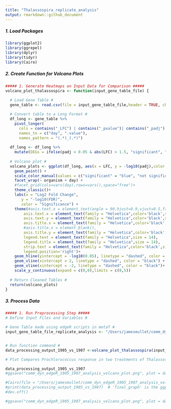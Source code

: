 ```yaml
---
title: "Thalassospira_replicate_analysis"
output: rmarkdown::github_document
---
```


##### 1. Load Packages
```r
library(ggplot2)
library(ggrepel)
library(dplyr)
library(tidyr)
library(Cairo)
```

##### 2. Create Function for Volcano Plots
```r
##### 1. Generate Heatmaps on Input Data for Comparison #####
volcano_plot_thalassospira <- function(input_gene_table_file) {
  
  # Load Gene Table #
  gene_table <- read.csv(file = input_gene_table_file,header = TRUE, check.names = FALSE)

  # Convert table to a Long Format #
  df_long <- gene_table %>%
    pivot_longer(
      cols = contains("_LFC") | contains("_pvalue")| contains("_padj"),
      names_to = c("day", ".value"),
      names_pattern = "(.*)_(.*)")
  
  df_long <- df_long %>%
    mutate(DEGs = ifelse(padj < 0.05 & abs(LFC) > 1.5, "significant", "not significant"))
  
  # Volcano plot #
  volcano_plots <- ggplot(df_long, aes(x = LFC, y = -log10(padj),color = DEGs)) +
    geom_point() +
    scale_color_manual(values = c("significant" = "blue", "not significant" = "grey")) +
    facet_wrap(~ organism + day) +
    #facet_grid(cols=vars(day),rows=vars(),space="free")+
    theme_classic()+
    labs(x = "Log2 Fold Change",
       y = "-log10(FDR)",
       color = "Significance") +
    theme(#axis.text.x = element_text(angle = 90,hjust=0.9,vjust=0.5,family = "Helvetica",color='black',size=18),
        axis.text.x = element_text(family = "Helvetica",color='black',size=14),
        axis.text.y = element_text(family = "Helvetica",color='black',size=14),
        axis.title.x = element_text(family = "Helvetica",color='black',size=14),
        #axis.title.x = element_blank(),
        axis.title.y = element_text(family = "Helvetica",color='black',size=14),
        legend.text = element_text(family = "Helvetica",size = 14),
        legend.title = element_text(family = "Helvetica",size = 14),
        strip.text = element_text(family = "Helvetica",color='black',size=14),
        legend.position='right')+
    geom_hline(yintercept = -log10(0.05), linetype = "dashed", color = "black") +
    geom_vline(xintercept = 2, linetype = "dashed", color = "black") +
    geom_vline(xintercept = -2, linetype = "dashed", color = "black")+
    scale_y_continuous(expand = c(0,0),limits = c(0,5))
  
  # Return Cleaned Tables #
  return(volcano_plots)
}
```

##### 3. Process Data
```r
##### 1. Run Preprocessing Step #####
# Define Input Files and Variables #

# Gene Table made using edgeR scripts in metaT #
input_gene_table_file_replicate_analysis <- "/Users/jamesmullet/comm_dyn_edgeR_1905_1907_analysis_gene_table_v2.csv"


# Run function command #
data_processing_output_1905_vs_1907 <-volcano_plot_thalassospira(input_gene_table_file_replicate_analysis)

# Plot Compares Prochlorococcus response in two treatments of Thalassospira and comparing the transcriptional responses of Thalassospira at Days 2, 4, and 5 #

data_processing_output_1905_vs_1907
#ggsave("comm_dyn_edgeR_1905_1907_analysis_volcano_plot.png", plot = data_processing_output_1905_vs_1907, width = 12, height = 8)

#Cairo(file = "/Users/jamesmullet/comm_dyn_edgeR_1905_1907_analysis_volcano_plot.pdf", type = "pdf", width = 20, height = 10, units = "in", dpi = 100)
#print(data_processing_output_1905_vs_1907)  # 'final_graph' is the ggplot object
#dev.off()

#ggsave("comm_dyn_edgeR_1905_1907_analysis_volcano_plot.png", plot = data_processing_output_1905_vs_1907, width = 12, height = 8)
```


